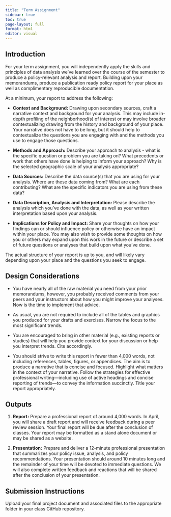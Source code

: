 ```yaml
---
title: "Term Assignment"
sidebar: true
toc: true
page-layout: full
format: html
editor: visual
---
```


## Introduction

For your term assignment, you will independently apply the skills and principles of data analysis we've learned over the course of the semester to produce a policy-relevant analysis and report. Building upon your memorandums, produce a publication ready policy report for your place as well as complimentary reproducible documentation.

At a minimum, your report to address the following:

-   **Context and Background:** Drawing upon secondary sources, craft a narrative context and background for your analysis. This may include in-depth profiling of the neighborhood(s) of interest or may involve broader contextualizing drawing from the history and background of your place. Your narrative does not have to be long, but it should help to contextualize the questions you are engaging with and the methods you use to engage those questions.

-   **Methods and Approach:** Describe your approach to analysis - what is the specific question or problem you are taking on? What precedents or work that others have done is helping to inform your approach? Why is the selected geographic scale of your analysis appropriate?

-   **Data Sources:** Describe the data source(s) that you are using for your analysis. Where are these data coming from? What are each contributing? What are the specific indicators you are using from these data?

-   **Data Description, Analysis and Interpretation:** Please describe the analysis which you've done with the data, as well as your written interpretation based upon your analysis.

-   **Implications for Policy and Impact:** Share your thoughts on how your findings can or should influence policy or otherwise have an impact within your place. You may also wish to provide some thoughts on how you or others may expand upon this work in the future or describe a set of future questions or analyses that build upon what you've done.

The actual structure of your report is up to you, and will likely vary depending upon your place and the questions you seek to engage.

## Design Considerations

-   You have nearly all of the raw material you need from your prior memorandums, however, you probably received comments from your peers and your instructors about how you might improve your analyses. Now is the time to implement that advice.

-   As usual, you are not required to include all of the tables and graphics you produced for your drafts and exercises. Narrow the focus to the most significant trends.

-   You are encouraged to bring in other material (e.g., existing reports or studies) that will help you provide context for your discussion or help you interpret trends. Cite accordingly.

-   You should strive to write this report in fewer than 4,000 words, not including references, tables, figures, or appendices. The aim is to produce a narrative that is concise and focused. Highlight what matters in the context of your narrative. Follow the strategies for effective professional writing---including use of active headings and concise reporting of trends---to convey the information succinctly. Title your report appropriately.

## Outputs

1.  **Report:** Prepare a professional report of around 4,000 words. In April, you will share a draft report and will receive feedback during a peer review session. Your final report will be due after the conclusion of classes. Your report may be formatted as a stand alone document or may be shared as a website.

2.  **Presentation:** Prepare and deliver a 12-minute professional presentation that summarizes your policy issue, analysis, and policy recommendations. Your presentation should around 10 minutes long and the remainder of your time will be devoted to immediate questions. We will also complete written feedback and reactions that will be shared after the conclusion of your presentation.

## Submission Instructions

Upload your final project document and associated files to the appropriate folder in your class GitHub repository.
